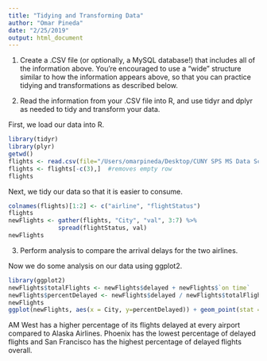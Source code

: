 ```yaml
---
title: "Tidying and Transforming Data"
author: "Omar Pineda"
date: "2/25/2019"
output: html_document
---
```


(1) Create a .CSV file (or optionally, a MySQL database!) that includes all of the information above.
You’re encouraged to use a “wide” structure similar to how the information appears above, so
that you can practice tidying and transformations as described below.

(2) Read the information from your .CSV file into R, and use tidyr and dplyr as needed to tidy
and transform your data. 

First, we load our data into R.

```r
library(tidyr)
library(plyr)
getwd()
flights <- read.csv(file="/Users/omarpineda/Desktop/CUNY SPS MS Data Science/DATA607 Data Acquisition and Management/Week 5/flights.csv", header = TRUE)
flights <- flights[-c(3),]  #removes empty row
flights
```

Next, we tidy our data so that it is easier to consume.

```r
colnames(flights)[1:2] <- c("airline", "flightStatus")
flights
newFlights <- gather(flights, "City", "val", 3:7) %>%
              spread(flightStatus, val)
newFlights
```

(3) Perform analysis to compare the arrival delays for the two airlines.

Now we do some analysis on our data using ggplot2.

```r
library(ggplot2)
newFlights$totalFlights <- newFlights$delayed + newFlights$`on time`
newFlights$percentDelayed <- newFlights$delayed / newFlights$totalFlights
newFlights
ggplot(newFlights, aes(x = City, y=percentDelayed)) + geom_point(stat = "identity", aes(color = airline)) + ylab("Percentage of Delayed Flights")
```

AM West has a higher percentage of its flights delayed at every airport compared to Alaska Airlines. Phoenix has the lowest percentage of delayed flights and San Francisco has the highest percentage of delayed flights overall.